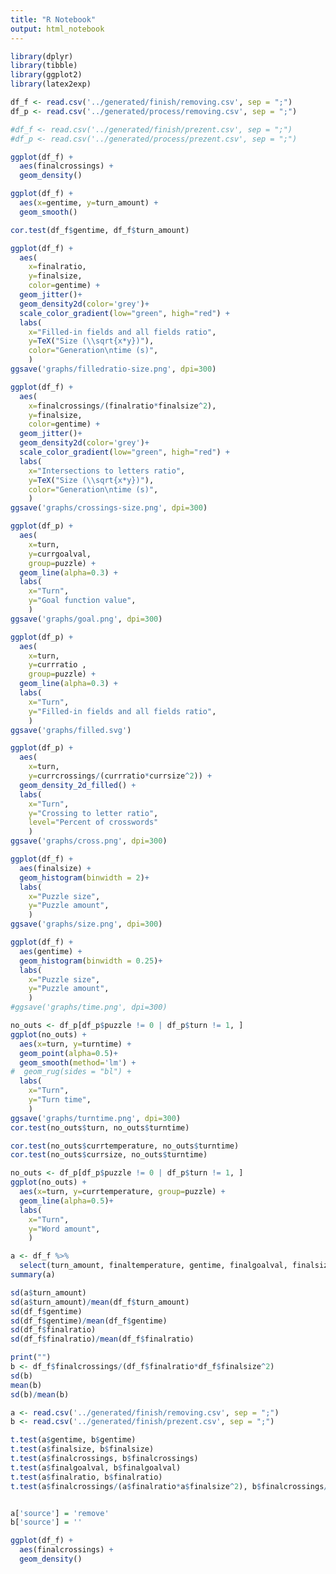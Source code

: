```yaml
---
title: "R Notebook"
output: html_notebook
---
```


```r
library(dplyr)
library(tibble)
library(ggplot2)
library(latex2exp)
```

```r
df_f <- read.csv('../generated/finish/removing.csv', sep = ";")
df_p <- read.csv('../generated/process/removing.csv', sep = ";")

#df_f <- read.csv('../generated/finish/prezent.csv', sep = ";")
#df_p <- read.csv('../generated/process/prezent.csv', sep = ";")

```

```r
ggplot(df_f) +
  aes(finalcrossings) +
  geom_density()
```

```r
ggplot(df_f) +
  aes(x=gentime, y=turn_amount) +
  geom_smooth()

cor.test(df_f$gentime, df_f$turn_amount)
```

```r
ggplot(df_f) +
  aes(
    x=finalratio, 
    y=finalsize,
    color=gentime) +
  geom_jitter()+
  geom_density2d(color='grey')+
  scale_color_gradient(low="green", high="red") +
  labs(
    x="Filled-in fields and all fields ratio",
    y=TeX("Size (\\sqrt{x*y})"),
    color="Generation\ntime (s)",
    )
ggsave('graphs/filledratio-size.png', dpi=300)
```

```r
ggplot(df_f) +
  aes(
    x=finalcrossings/(finalratio*finalsize^2), 
    y=finalsize,
    color=gentime) +
  geom_jitter()+
  geom_density2d(color='grey')+
  scale_color_gradient(low="green", high="red") +
  labs(
    x="Intersections to letters ratio",
    y=TeX("Size (\\sqrt{x*y})"),
    color="Generation\ntime (s)",
    )
ggsave('graphs/crossings-size.png', dpi=300)
```

```r
ggplot(df_p) +
  aes(
    x=turn, 
    y=currgoalval,
    group=puzzle) +
  geom_line(alpha=0.3) +
  labs(
    x="Turn",
    y="Goal function value",
    )
ggsave('graphs/goal.png', dpi=300)
```

```r
ggplot(df_p) +
  aes(
    x=turn, 
    y=currratio ,
    group=puzzle) +
  geom_line(alpha=0.3) +
  labs(
    x="Turn",
    y="Filled-in fields and all fields ratio",
    )
ggsave('graphs/filled.svg')
```

```r
ggplot(df_p) +
  aes(
    x=turn, 
    y=currcrossings/(currratio*currsize^2)) +
  geom_density_2d_filled() +
  labs(
    x="Turn",
    y="Crossing to letter ratio",
    level="Percent of crosswords"
    )
ggsave('graphs/cross.png', dpi=300)
```

```r
ggplot(df_f) +
  aes(finalsize) +
  geom_histogram(binwidth = 2)+
  labs(
    x="Puzzle size",
    y="Puzzle amount",
    )
ggsave('graphs/size.png', dpi=300)
```

```r
ggplot(df_f) +
  aes(gentime) +
  geom_histogram(binwidth = 0.25)+
  labs(
    x="Puzzle size",
    y="Puzzle amount",
    )
#ggsave('graphs/time.png', dpi=300)
```

```r
no_outs <- df_p[df_p$puzzle != 0 | df_p$turn != 1, ]
ggplot(no_outs) +
  aes(x=turn, y=turntime) +
  geom_point(alpha=0.5)+
  geom_smooth(method='lm') +
#  geom_rug(sides = "bl") +
  labs(
    x="Turn",
    y="Turn time",
    )
ggsave('graphs/turntime.png', dpi=300)
cor.test(no_outs$turn, no_outs$turntime)

cor.test(no_outs$currtemperature, no_outs$turntime)
cor.test(no_outs$currsize, no_outs$turntime)
```

```r
no_outs <- df_p[df_p$puzzle != 0 | df_p$turn != 1, ]
ggplot(no_outs) +
  aes(x=turn, y=currtemperature, group=puzzle) +
  geom_line(alpha=0.5)+
  labs(
    x="Turn",
    y="Word amount",
    )
```

```r
a <- df_f %>% 
  select(turn_amount, finaltemperature, gentime, finalgoalval, finalsize, finalratio, finalcrossings, finallen)
summary(a)

sd(a$turn_amount)
sd(a$turn_amount)/mean(df_f$turn_amount)
sd(df_f$gentime)
sd(df_f$gentime)/mean(df_f$gentime)
sd(df_f$finalratio)
sd(df_f$finalratio)/mean(df_f$finalratio)

print("")
b <- df_f$finalcrossings/(df_f$finalratio*df_f$finalsize^2)
sd(b)
mean(b)
sd(b)/mean(b)
```

```r
a <- read.csv('../generated/finish/removing.csv', sep = ";")
b <- read.csv('../generated/finish/prezent.csv', sep = ";")

t.test(a$gentime, b$gentime)
t.test(a$finalsize, b$finalsize)
t.test(a$finalcrossings, b$finalcrossings)
t.test(a$finalgoalval, b$finalgoalval)
t.test(a$finalratio, b$finalratio)
t.test(a$finalcrossings/(a$finalratio*a$finalsize^2), b$finalcrossings/(b$finalratio*b$finalsize^2))


a['source'] = 'remove' 
b['source'] = ''

ggplot(df_f) +
  aes(finalcrossings) +
  geom_density()

```